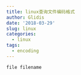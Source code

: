 ```yaml
---
title: linux查询文件编码格式
author: Glidis
date: '2018-03-29'
slug: linux
categories:
  - linux
tags:
  - encoding
---
```


`file filename`